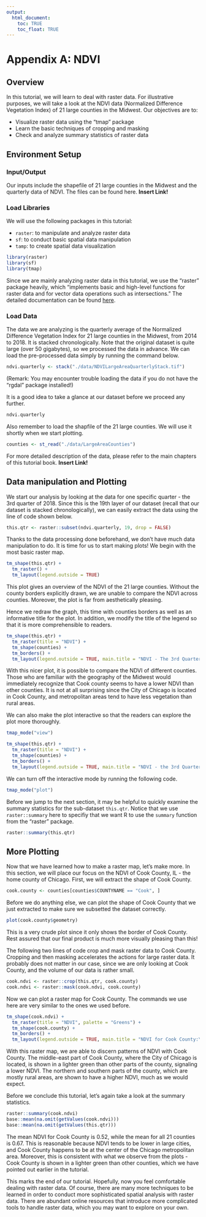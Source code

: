 ```yaml
---
output: 
  html_document:
    toc: TRUE
    toc_float: TRUE
---
```


# Appendix A: NDVI {-}

## Overview

In this tutorial, we will learn to deal with raster data. For illustrative purposes, we will take a look at the NDVI data (Normalized Difference Vegetation Index) of 21 large counties in the Midwest. Our objectives are to:

* Visualize raster data using the "tmap" package
* Learn the basic techniques of cropping and masking
* Check and analyze summary statistics of raster data

## Environment Setup

### Input/Output

Our inputs include the shapefile of 21 large counties in the Midwest and the quarterly data of NDVI. The files can be found here. **Insert Link!**

### Load Libraries

We will use the following packages in this tutorial:

* `raster`: to manipulate and analyze raster data
* `sf`: to conduct basic spatial data manipulation
* `tamp`: to create spatial data visualization

```r
library(raster)
library(sf)
library(tmap)
```

Since we are mainly analyzing raster data in this tutorial, we use the "raster" package heavily, which "implements basic and high-level functions for raster data and for vector data operations such as intersections." The detailed documentation can be found [here](https://cran.r-project.org/web/packages/raster/raster.pdf).

### Load Data

The data we are analyzing is the quarterly average of the Normalized Difference Vegetation Index for 21 large counties in the Midwest, from 2014 to 2018. It is stacked chronologically. Note that the original dataset is quite large (over 50 gigabytes), so we processed the data in advance. We can load the pre-processed data simply by running the command below. 

```r
ndvi.quarterly <- stack("./data/NDVILargeAreaQuarterlyStack.tif")
```

(Remark: You may encounter trouble loading the data if you do not have the "rgdal" package installed!)

It is a good idea to take a glance at our dataset before we proceed any further.

```r
ndvi.quarterly
```

Also remember to load the shapfile of the 21 large counties. We will use it shortly when we start plotting. 

```r
counties <- st_read("./data/LargeAreaCounties")
```

For more detailed description of the data, please refer to the main chapters of this tutorial book. **Insert Link!**

## Data manipulation and Plotting

We start our analysis by looking at the data for one specific quarter - the 3rd quarter of 2018. Since this is the 19th layer of our dataset (recall that our dataset is stacked chronologically), we can easily extract the data using the line of code shown below.

```r
this.qtr <- raster::subset(ndvi.quarterly, 19, drop = FALSE)
```

Thanks to the data processing done beforehand, we don't have much data manipulation to do. It is time for us to start making plots! We begin with the most basic raster map.

```r
tm_shape(this.qtr) +
  tm_raster() +
  tm_layout(legend.outside = TRUE)
```

This plot gives an overview of the NDVI of the 21 large counties. Without the county borders explicitly drawn, we are unable to compare the NDVI across counties. Moreover, the plot is far from aesthetically pleasing.

Hence we redraw the graph, this time with counties borders as well as an informative title for the plot. In addition, we modify the title of the legend so that it is more comprehensible to readers. 

```r
tm_shape(this.qtr) +
  tm_raster(title = "NDVI") +
  tm_shape(counties) +
  tm_borders() +
  tm_layout(legend.outside = TRUE, main.title = "NDVI - The 3rd Quarter of 2018")
```

With this nicer plot, it is possible to compare the NDVI of different counties. Those who are familiar with the geography of the Midwest would immediately recognize that Cook county seems to have a lower NDVI than other counties. It is not at all surprising since the City of Chicago is located in Cook County, and metropolitan areas tend to have less vegetation than rural areas.

We can also make the plot interactive so that the readers can explore the plot more thoroughly.

```r
tmap_mode("view")

tm_shape(this.qtr) +
  tm_raster(title = "NDVI") +
  tm_shape(counties) +
  tm_borders() +
  tm_layout(legend.outside = TRUE, main.title = "NDVI - the 3rd Quarter of 2018")
```

We can turn off the interactive mode by running the following code. 

```r
tmap_mode("plot")
```

Before we jump to the next section, it may be helpful to quickly examine the summary statistics for the sub-dataset `this.qtr`. Notice that we use `raster::summary` here to specifiy that we want R to use the `summary` function from the "raster" package.

```r
raster::summary(this.qtr)
```

## More Plotting

Now that we have learned how to make a raster map, let's make more. In this section, we will place our focus on the NDVI of Cook County, IL - the home county of Chicago. First, we will extract the shape of Cook County.

```r
cook.county <- counties[counties$COUNTYNAME == "Cook", ]
```

Before we do anything else, we can plot the shape of Cook County that we just extracted to make sure we subsetted the dataset correctly. 

```r
plot(cook.county$geometry)
```

This is a very crude plot since it only shows the border of Cook County. Rest assured that our final product is much more visually pleasing than this!

The following two lines of code crop and mask raster data to Cook County. Cropping and then masking accelerates the actions for large raster data. It probably does not matter in our case, since we are only looking at Cook County, and the volume of our data is rather small.

```r
cook.ndvi <- raster::crop(this.qtr, cook.county)
cook.ndvi <- raster::mask(cook.ndvi, cook.county)
```

Now we can plot a raster map for Cook County. The commands we use here are very similar to the ones we used before. 

```r
tm_shape(cook.ndvi) +
  tm_raster(title = "NDVI", palette = "Greens") +
  tm_shape(cook.county) +
  tm_borders() +
  tm_layout(legend.outside = TRUE, main.title = "NDVI for Cook County:\nThe 3rd Quarter of 2018")
```

With this raster map, we are able to discern patterns of NDVI with Cook County. The middle-east part of Cook County, where the City of Chicago is located, is shown in a lighter green than other parts of the county, signaling a lower NDVI. The northern and southern parts of the county, which are mostly rural areas, are shown to have a higher NDVI, much as we would expect. 

Before we conclude this tutorial, let's again take a look at the summary statistics.

```r
raster::summary(cook.ndvi)
base::mean(na.omit(getValues(cook.ndvi))) 
base::mean(na.omit(getValues(this.qtr))) 
```

The mean NDVI for Cook County is 0.52, while the mean for all 21 counties is 0.67. This is reasonable because NDVI tends to be lower in large cities, and Cook County happens to be at the center of the Chicago metropolitan area. Moreover, this is consistent with what we observe from the plots - Cook County is shown in a lighter green than other counties, which we have pointed out earlier in the tutorial. 

This marks the end of our tutorial. Hopefully, now you feel comfortable dealing with raster data. Of course, there are many more techniques to be learned in order to conduct more sophisticated spatial analysis with raster data. There are abundant online resources that introduce more complicated tools to handle raster data, which you may want to explore on your own. 